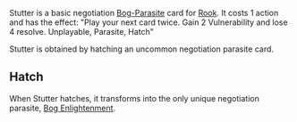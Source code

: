 {{Card
|decktype = Negotiation
|cardtype = Parasite
|keywords = [[Vulnerability]], [[Parasite]], [[Hatch]]
|character = Rook}}
{{Quote|Something is wrong with my tongue, I'm not sure if it's mine anymore..}}
Stutter is a basic negotiation [[Bog Parasites|Bog-Parasite]] card for [[Rook]]. It costs 1 action and has the effect: "Play your next card twice. Gain 2 Vulnerability and lose 4 resolve. Unplayable, Parasite, Hatch"

Stutter is obtained by hatching an uncommon negotiation parasite card.

==Hatch==
When Stutter hatches, it transforms into the only unique negotiation parasite, [[Bog Enlightenment]].